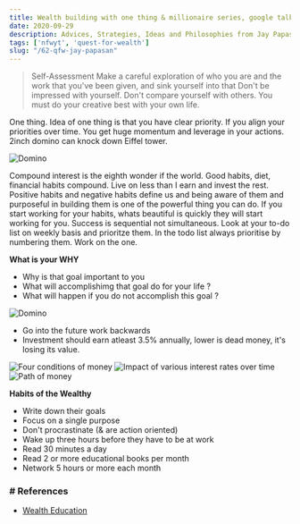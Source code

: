 ```yaml
---
title: Wealth building with one thing & millionaire series, google talks,  Jay Papasan
date: 2020-09-29
description: Advices, Strategies, Ideas and Philosophies from Jay Papasan
tags: ['nfwyt', 'quest-for-wealth']
slug: "/62-qfw-jay-papasan"
---
```


> Self-Assessment 
> Make a careful exploration of who you are and the work that you've been given, and sink yourself into that Don't be impressed with yourself. Don't compare yourself with others. You must do your creative best with your own life. 

One thing. Idea of one thing is that you have clear priority.  If you align your priorities over time. You get huge momentum and leverage in your actions. 2inch domino can knock down Eiffel tower.

![Domino](./wbjp-domino.png)

 Compound interest is the eighth wonder if the world. Good habits, diet, financial habits compound. Live on less than I earn and invest the rest. Positive habits and negative habits define us and being aware of them and purposeful in building them is one of the powerful thing you can do. If you start working for your habits, whats beautiful is quickly they will start working for you. Success is sequential not simultaneous. Look at your to-do list on weekly basis and prioritze them.  In the todo list always prioritise by numbering them. Work on the one.  

**What is your WHY**    

* Why is that goal important to you
* What will accomplishimg that goal do for your life ? 
* What will happen if you do not accomplish this goal ? 

![Domino](./wbjp-goal-setting.png)

* Go into the future work backwards
* Investment should earn atleast 3.5% annually, lower is dead money, it's losing its value. 

![Four conditions of money](./wbjp-4-conditions-of-money.png)
![Impact of various interest rates over time](./wbjp-compound-interest-rates.png)
![Path of money](./wbjp-path-of-money.png)

**Habits of the Wealthy**    

  * Write down their goals 
  * Focus on a single purpose 
  * Don't procrastinate (& are action oriented) 
  * Wake up three hours before they have to be at work 
  * Read 30 minutes a day 
  * Read 2 or more educational books per month 
  * Network 5 hours or more each month 


### # References
* [Wealth Education](../40-wealth-education)